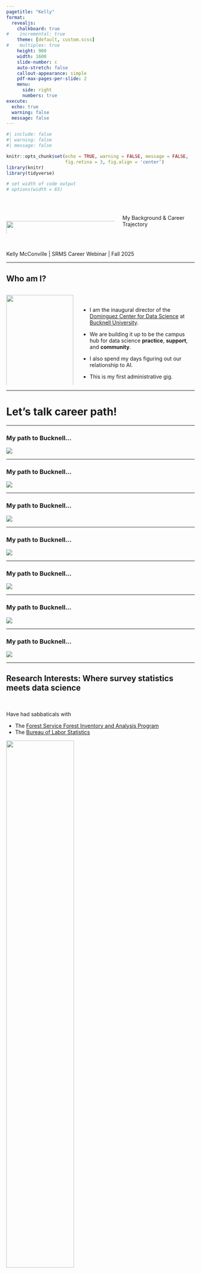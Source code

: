 ```yaml
---
pagetitle: "Kelly"
format: 
  revealjs:
    chalkboard: true
#    incremental: true
    theme: [default, custom.scss]
#    multiplex: true
    height: 900
    width: 1600
    slide-number: c
    auto-stretch: false
    callout-appearance: simple
    pdf-max-pages-per-slide: 2
    menu: 
      side: right
      numbers: true
execute:
  echo: true
  warning: false
  message: false
---
```


```r
#| include: false
#| warning: false
#| message: false

knitr::opts_chunk$set(echo = TRUE, warning = FALSE, message = FALSE, 
                      fig.retina = 3, fig.align = 'center')
library(knitr)
library(tidyverse)

# set width of code output
# options(width = 65)
```



::::: columns
::: {.column .center width="60%"}

<br>
<br>

![](img/my_path-7.jpg){width="110%"}
:::

::: {.column .center width="40%"}
<br>

[My Background & Career Trajectory]{.custom-title}



:::
:::::

<br>

[Kelly McConville \| SRMS Career Webinar \| Fall 2025]{.custom-subtitle .center}

------------------------------------------------------------------------

## Who am I?

::::: columns
::: {.column .center width="35%"}
![](img/bison_charts.png){width="100%"}
:::

::: {.column width="60%"}
\


-   I am the inaugural director of the [Dominguez Center for Data Science](https://www.bucknell.edu/dcds) at [Bucknell University](https://www.bucknell.edu).



- We are building it up to be the campus hub for data science  **practice**, **support**, and **community**.



-   I also spend my days figuring out our relationship to AI.



- This is my first administrative gig.

:::
:::::

----



# Let's talk career path!

---

### My path to Bucknell...

![](img/my_path-1.jpg)


-------------------------------------------------------------

### My path to Bucknell...

![](img/my_path-2.jpg)



------------------------------------------------------------------------

### My path to Bucknell...

![](img/my_path-3.jpg)

------------------------------------------------------------------------

### My path to Bucknell...

![](img/my_path-4.jpg)

------------------------------------------------------------------------

### My path to Bucknell...

![](img/my_path-5.jpg)

------------------------------------------------------------------------

### My path to Bucknell...

![](img/my_path-6.jpg)

------------------------------------------------------------------------

### My path to Bucknell...


![](img/my_path-7.jpg)


------------------------------------------------------------------------

## Research Interests: Where survey statistics meets data science

<br>

Have had sabbaticals with  

* The [Forest Service Forest Inventory and Analysis Program](https://research.fs.usda.gov/programs/fia)
* The [Bureau of Labor Statistics](https://www.bls.gov/)


![](img/logos.jpeg){width="60%" fig-align="center"}

------------------------------------------------------------------------

## Research Interests: Where survey statistics meets data science

```r

knitr::include_graphics("img/data.jpeg")

```

------------------------------------------------------------------------

### Advising Undergraduate Forestry Data Science Research

::: {layout-ncol="2"}
![](img/Forest_and_IceCream_Lovers.jpeg)


![](img/trees_UFDS2025.jpg)
:::

------------------------------------------------------------------------

## Some Reflections

::::: columns
::: {.column .center width="40%"}
![](img/seedlings.jpg){width="80%"}
:::

::: {.column width="60%"}


-   I have been on the job market a few times and so have thoughts on how to put together a **good** packet.


-   Happy to compare and contrast the different roles I've held:
    - **Assistant to associate professor** at small liberal arts colleges
    - **Teaching faculty** at a research university
    - **Administrator** for a data science center
    - Happy to compare and contrast these types of roles.

:::
:::::

------------------------------------------------------------------------

## Some Reflections

::::: columns
::: {.column .center width="40%"}
![](img/seedlings.jpg){width="80%"}
:::

::: {.column width="60%"}


-  It is okay to **move** and it is okay to **stay**.
    - Don't strive for the **perfect fit.**

-  The people you work with regularly are important.
    - You have **less control** over your departmental colleagues.
    - You have **more control** over your research collaborators.
    
-  Choose your service commitments wisely.

:::
:::::


##  Excited to chat about the application process!


![](img/my_path-7.jpg)

